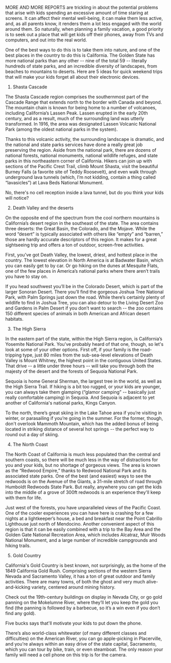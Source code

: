 MORE AND MORE REPORTS are trickling in about the potential problems that arise with kids spending an excessive amount of time staring at screens. It can affect their mental well-being, it can make them less active, and, as all parents know, it renders them a lot less engaged with the world around them. So naturally, when planning a family vacation, a good priority is to seek out a place that will get kids off their phones, away from TVs and computers, and out into the real world.

One of the best ways to do this is to take them into nature, and one of the best places in the country to do this is California. The Golden State has more national parks than any other -- nine of the total 59 -- literally hundreds of state parks, and an incredible diversity of landscapes, from beaches to mountains to deserts. Here are 5 ideas for quick weekend trips that will make your kids forget all about their electronic devices.

1. Shasta Cascade

The Shasta Cascade region comprises the southernmost part of the Cascade Range that extends north to the border with Canada and beyond. The mountain chain is known for being home to a number of volcanoes, including California’s Lassen Peak. Lassen erupted in the early 20th century, and as a result, much of the surrounding land was utterly transformed. In 1916, the area was designated Lassen Volcanic National Park (among the oldest national parks in the system).

Thanks to this volcanic activity, the surrounding landscape is dramatic, and the national and state parks services have done a really great job preserving the region. Aside from the national park, there are dozens of national forests, national monuments, national wildlife refuges, and state parks in this northeastern corner of California. Hikers can join up with sections of the Pacific Crest Trail, climb Mount Shasta, visit the beautiful Burney Falls (a favorite site of Teddy Roosevelt), and even walk through underground lava tunnels (which, I’m not kidding, contain a thing called “lavasicles”) at Lava Beds National Monument.

No, there's no cell reception inside a lava tunnel, but do you think your kids will notice?

2. Death Valley and the deserts

On the opposite end of the spectrum from the cool northern mountains is California’s desert region in the southeast of the state. The area contains three deserts: the Great Basin, the Colorado, and the Mojave. While the word “desert” is typically associated with others like “empty” and “barren,” those are hardly accurate descriptors of this region. It makes for a great sightseeing trip and offers a ton of outdoor, screen-free activities.

First, you’ve got Death Valley, the lowest, driest, and hottest place in the country. The lowest elevation in North America is at Badwater Basin, which you can easily get to by car. Or go hiking on the dunes at Mesquite Flats, one of the few places in America’s national parks where there aren’t trails you have to stay on. 

If you head southwest you’ll be in the Colorado Desert, which is part of the larger Sonoran Desert. There you’ll find the gorgeous Joshua Tree National Park, with Palm Springs just down the road. While there’s certainly plenty of wildlife to find in Joshua Tree, you can also detour to the Living Desert Zoo and Gardens in Palm Desert if you don’t want to search -- the zoo contains 150 different species of animals in both American and African desert habitats.

3. The High Sierra

In the eastern part of the state, within the High Sierra region, is California’s Yosemite National Park. You’ve probably heard of that one, though, so let's look at some of your other options. First off, if your family is the road-tripping type, just 80 miles from the sub-sea-level elevations of Death Valley is Mount Whitney, the highest point in the contiguous United States. That drive -- a little under three hours -- will take you through both the majesty of the desert and the forests of Sequoia National Park.

Sequoia is home General Sherman, the largest tree in the world, as well as the High Sierra Trail. If hiking is a bit too rugged, or your kids are younger, you can always take them glamping (“glamor camping” -- basically just really comfortable camping) in Sequoia. And Sequoia is adjacent to yet another of California's national parks, Kings Canyon.

To the north, there’s great skiing in the Lake Tahoe area if you’re visiting in winter, or parasailing if you’re going in the summer. For the former, though, don't overlook Mammoth Mountain, which has the added bonus of being located in striking distance of several hot springs -- the perfect way to round out a day of skiing.

4. The North Coast

The North Coast of California is much less populated than the central and southern coasts, so there will be much less in the way of distractions for you and your kids, but no shortage of gorgeous views. The area is known as the “Redwood Empire,” thanks to Redwood National Park and its associated state parks. One of the best (and easiest) ways to see the redwoods is on the Avenue of the Giants, a 31-mile stretch of road through Humboldt Redwoods State Park. But really, anywhere you can get the kids into the middle of a grove of 300ft redwoods is an experience they'll keep with them for life.

Just west of the forests, you have unparalleled views of the Pacific Coast. One of the cooler experiences you can have here is crashing for a few nights at a lightkeeper’s house, a bed and breakfast near the Point Cabrillo Lighthouse just north of Mendocino. Another convenient aspect of this region is that it can be easily combined with a trip to the Bay Area and the Golden Gate National Recreation Area, which includes Alcatraz, Muir Woods National Monument, and a large number of incredible campgrounds and hiking trails.

5. Gold Country

California's Gold Country is best known, not surprisingly, as the home of the 1849 California Gold Rush. Comprising sections of the western Sierra Nevada and Sacramento Valley, it has a ton of great outdoor and family activities. There are many towns, of both the ghost and very much alive-and-kicking variety, centered around mining history.

Check out the 19th-century buildings on display in Nevada City, or go gold panning on the Mokelumne River, where they’ll let you keep the gold you find (the panning is followed by a barbecue, so it’s a win even if you don’t find any gold).

Five bucks says that'll motivate your kids to put down the phone.

There’s also world-class whitewater (of many different classes and difficulties) on the American River, you can go apple-picking in Placerville, and you're always within an easy drive of the state capital, Sacramento, which you can tour by bike, train, or even steamboat. The only reason your family will need a cell phone on this trip is for the camera. 


